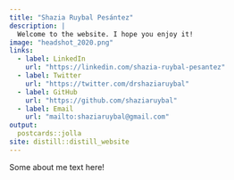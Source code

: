```yaml
---
title: "Shazia Ruybal Pesántez"
description: |
  Welcome to the website. I hope you enjoy it!
image: "headshot_2020.png"
links:
  - label: LinkedIn
    url: "https://linkedin.com/shazia-ruybal-pesantez"
  - label: Twitter
    url: "https://twitter.com/drshaziaruybal"
  - label: GitHub
    url: "https://github.com/shaziaruybal"
  - label: Email
    url: "mailto:shaziaruybal@gmail.com"
output:
  postcards::jolla
site: distill::distill_website
---
```


Some about me text here!
